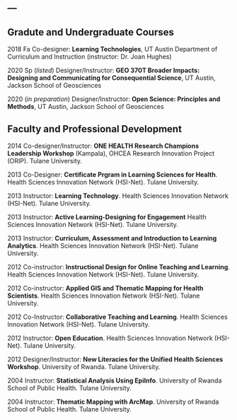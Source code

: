 ---
---

<link rel="stylesheet" href="styles.css" type="text/css">

## Gradute and Undergraduate Courses

2018 Fa Co-designer: **Learning Technologies**, UT Austin Department of Curriculum and Instruction (instructor: Dr. Joan Hughes)

2020 Sp (*listed*) Designer/Instructor: **GEO 370T Broader Impacts: Designing and Communicating for Consequential Science**, UT Austin, Jackson School of Geosciences

2020 (*in preparation*) Designer/Instructor: **Open Science: Principles and Methods**, UT Austin, Jackson School of Geosciences

## Faculty and Professional Development

2014	Co-designer/Instructor: **ONE HEALTH Research Champions Leadership Workshop** (Kampala), OHCEA Research Innovation Project (ORIP). Tulane University.

2013	Co-Designer: **Certificate Prgram in Learning Sciences for Health**. Health Sciences Innovation Network (HSI-Net). Tulane University.

2013	Instructor: **Learning Technology**. Health Sciences Innovation Network (HSI-Net). Tulane University.

2013	Instructor: **Active Learning-Designing for Engagement** Health Sciences Innovation Network (HSI-Net). Tulane University.

2013	Instructor: **Curriculum, Assessment and Introduction to Learning Analytics**. Health Sciences Innovation Network (HSI-Net). Tulane University.

2012	Co-instructor: **Instructional Design for Online Teaching and Learning**. Health Sciences Innovation Network (HSI-Net). Tulane University.

2012	Co-instructor: **Applied GIS and Thematic Mapping for Health Scientists**. Health Sciences Innovation Network (HSI-Net). Tulane University.

2012  Co-Instructor: **Collaborative Teaching and Learning**. Health Sciences Innovation Network (HSI-Net). Tulane University.

2012	Instructor: **Open Education**. Health Sciences Innovation Network (HSI-Net). Tulane University.

2012	Designer/Instructor: **New Literacies for the Unified Health Sciences Workshop**. University of Rwanda. Tulane University.

2004 	Instructor: **Statistical Analysis Using EpiInfo**. University of Rwanda School of Public Health. Tulane University.

2004	Instructor: **Thematic Mapping with ArcMap**. University of Rwanda School of Public Health. Tulane University.
